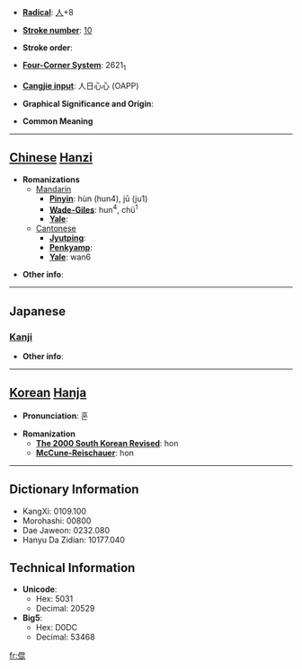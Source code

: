 * '''[[Wiktionary:Chinese radical index| Radical]]''': [[Wiktionary:Chinese radical index 人|人]]+8

* '''[[Wiktionary:Chinese total strokes index|Stroke number]]''': [[Wiktionary:Chinese total strokes index 10|10]]

* '''Stroke order''': 

* '''[[Wiktionary:Chinese four corner index|Four-Corner System]]''': 2621<sub>1</sub>

* '''[[Wiktionary:Chinese Cangjie index|Cangjie input]]''': 人日心心 (OAPP)

* '''Graphical Significance and Origin''': 

* '''Common Meaning'''

----

== [[Chinese]] [[Hanzi]] ==

* '''Romanizations'''
** [[Mandarin]]
*** '''[[Pinyin]]''': hùn (hun4), jū (ju1)
*** '''[[Wade-Giles]]''': hun<sup>4</sup>, chü<sup>1</sup>
*** '''[[Yale]]''': 
**[[Cantonese]]
***'''[[Jyutping]]''':
***'''[[Penkyamp]]''': 
***'''[[Yale]]''': wan6

* '''Other info''': 

----

==Japanese==
===[[Kanji]]===
{{kanji|on readings=[[こん]] (kon), [[ごん]] (gon)
|kun readings=
}}

* '''Other info''':  

----

== [[Korean]] [[Hanja]] ==

* '''Pronunciation''': 혼

* '''Romanization'''
** '''[[The 2000 South Korean Revised Romanization|The 2000 South Korean Revised]]''': hon
** '''[[McCune-Reischauer]]''': hon

----

== Dictionary Information ==

* KangXi: 0109.100
* Morohashi: 00800
* Dae Jaweon: 0232.080
* Hanyu Da Zidian: 10177.040

== Technical Information ==

* '''Unicode''':
** Hex: 5031
** Decimal: 20529
* '''Big5''':
** Hex: D0DC
** Decimal: 53468

[[fr:倱]]